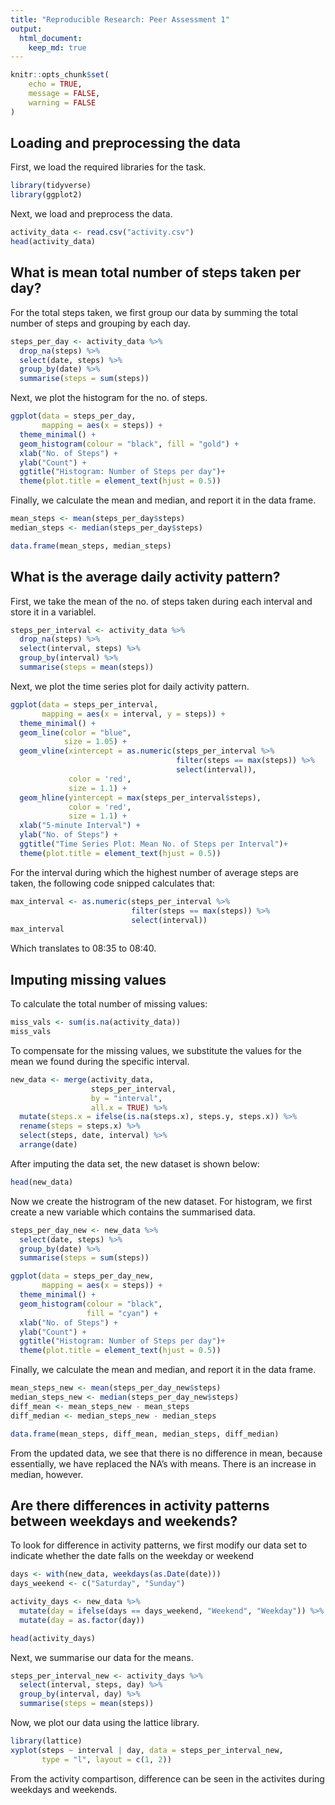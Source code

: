 ```yaml
---
title: "Reproducible Research: Peer Assessment 1"
output: 
  html_document:
    keep_md: true
---
```


```r
knitr::opts_chunk$set(
	echo = TRUE,
	message = FALSE,
	warning = FALSE
)
```

## Loading and preprocessing the data

First, we load the required libraries for the task.

```r

library(tidyverse)
library(ggplot2)


```

Next, we load and preprocess the data.

```r

activity_data <- read.csv("activity.csv")
head(activity_data)

```

## What is mean total number of steps taken per day?

For the total steps taken, we first group our data by summing the total number of steps and grouping by each day.

```r

steps_per_day <- activity_data %>% 
  drop_na(steps) %>% 
  select(date, steps) %>% 
  group_by(date) %>% 
  summarise(steps = sum(steps))

```

Next, we plot the histogram for the no. of steps.

```r

ggplot(data = steps_per_day, 
       mapping = aes(x = steps)) +
  theme_minimal() +
  geom_histogram(colour = "black", fill = "gold") +
  xlab("No. of Steps") +
  ylab("Count") +
  ggtitle("Histogram: Number of Steps per day")+
  theme(plot.title = element_text(hjust = 0.5))

```

Finally, we calculate the mean and median, and report it in the data frame.

```r

mean_steps <- mean(steps_per_day$steps)
median_steps <- median(steps_per_day$steps)

data.frame(mean_steps, median_steps)

```

## What is the average daily activity pattern?

First, we take the mean of the no. of steps taken during each interval and store it in a variablel.

```r

steps_per_interval <- activity_data %>% 
  drop_na(steps) %>% 
  select(interval, steps) %>% 
  group_by(interval) %>% 
  summarise(steps = mean(steps))

```

Next, we plot the time series plot for daily activity pattern.

```r

ggplot(data = steps_per_interval,
       mapping = aes(x = interval, y = steps)) +
  theme_minimal() +
  geom_line(color = "blue",
            size = 1.05) +
  geom_vline(xintercept = as.numeric(steps_per_interval %>% 
                                     filter(steps == max(steps)) %>% 
                                     select(interval)),
             color = 'red',
             size = 1.1) +
  geom_hline(yintercept = max(steps_per_interval$steps),
             color = 'red',
             size = 1.1) +
  xlab("5-minute Interval") +
  ylab("No. of Steps") +
  ggtitle("Time Series Plot: Mean No. of Steps per Interval")+
  theme(plot.title = element_text(hjust = 0.5))

```

For the interval during which the highest number of average steps are taken, the following code snipped calculates that:

```r

max_interval <- as.numeric(steps_per_interval %>% 
                           filter(steps == max(steps)) %>% 
                           select(interval))
max_interval

```
Which translates to 08:35 to 08:40.


## Imputing missing values

To calculate the total number of missing values:

```r

miss_vals <- sum(is.na(activity_data))
miss_vals

```
To compensate for the missing values, we substitute the values for the mean we found during the specific interval.

```r

new_data <- merge(activity_data, 
                  steps_per_interval, 
                  by = "interval", 
                  all.x = TRUE) %>% 
  mutate(steps.x = ifelse(is.na(steps.x), steps.y, steps.x)) %>% 
  rename(steps = steps.x) %>% 
  select(steps, date, interval) %>% 
  arrange(date)

```

After imputing the data set, the new dataset is shown below:

```r

head(new_data)

```

Now we create the histrogram of the new dataset. For histogram, we first create a new variable which contains the summarised data.

```r

steps_per_day_new <- new_data %>%
  select(date, steps) %>% 
  group_by(date) %>% 
  summarise(steps = sum(steps))

ggplot(data = steps_per_day_new, 
       mapping = aes(x = steps)) +
  theme_minimal() +
  geom_histogram(colour = "black", 
                 fill = "cyan") +
  xlab("No. of Steps") +
  ylab("Count") +
  ggtitle("Histogram: Number of Steps per day")+
  theme(plot.title = element_text(hjust = 0.5))

```
Finally, we calculate the mean and median, and report it in the data frame.

```r

mean_steps_new <- mean(steps_per_day_new$steps)
median_steps_new <- median(steps_per_day_new$steps)
diff_mean <- mean_steps_new - mean_steps
diff_median <- median_steps_new - median_steps

data.frame(mean_steps, diff_mean, median_steps, diff_median)

```

From the updated data, we see that there is no difference in mean, because essentially, we have replaced the NA's with means. There is an increase in median, however.


## Are there differences in activity patterns between weekdays and weekends?

To look for difference in activity patterns, we first modify our data set to indicate whether the date falls on the weekday or weekend

```r

days <- with(new_data, weekdays(as.Date(date)))
days_weekend <- c("Saturday", "Sunday")

activity_days <- new_data %>%
  mutate(day = ifelse(days == days_weekend, "Weekend", "Weekday")) %>% 
  mutate(day = as.factor(day))

head(activity_days)

```

Next, we summarise our data for the means.

```r

steps_per_interval_new <- activity_days %>%  
  select(interval, steps, day) %>% 
  group_by(interval, day) %>% 
  summarise(steps = mean(steps))

```

Now, we plot our data using the lattice library.

```r

library(lattice)
xyplot(steps ~ interval | day, data = steps_per_interval_new, 
       type = "l", layout = c(1, 2))

```

From the activity compartison, difference can be seen in the activites during weekdays and weekends.

